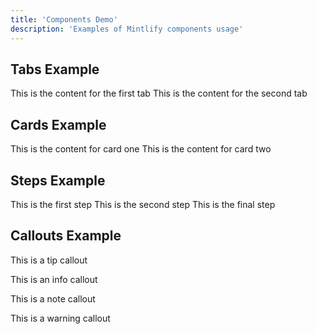 ```yaml
---
title: 'Components Demo'
description: 'Examples of Mintlify components usage'
---
```



## Tabs Example

<Tabs>
  <Tab title="First Tab">
    This is the content for the first tab
  </Tab>
  <Tab title="Second Tab">
    This is the content for the second tab
  </Tab>
</Tabs>

## Cards Example

<Cards>
  <Card title="First Card" icon="square-1">
    This is the content for card one
  </Card>
  <Card title="Second Card" icon="square-2">
    This is the content for card two
  </Card>
</Cards>

## Steps Example

<Steps>
  <Step title="First Step">
    This is the first step
  </Step>
  <Step title="Second Step">
    This is the second step
  </Step>
  <Step title="Final Step">
    This is the final step
  </Step>
</Steps>

## Callouts Example

<Tip>This is a tip callout</Tip>

<Info>This is an info callout</Info>

<Note>This is a note callout</Note>

<Warning>This is a warning callout</Warning>
